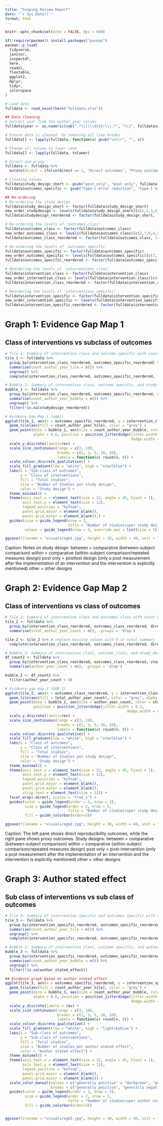 ```yaml
---
title: "Scoping Review Report"
date: "`r Sys.Date()`"
format: html
---
```



```r
knitr::opts_chunk$set(echo = FALSE, dpi = 600)
```


```r
if(!require(pacman)) install.packages("pacman")
pacman::p_load(
  tidyverse,
  janitor,
  inspectdf,
  here,
  readxl,
  flextable,
  ggplot2,
  dplyr,
  tidyr,
  colorspace
)

# Load data
fulldata <- read_excel(here("fulldata.xlsx"))

## Data cleaning
# Extract year from the author_year column
fulldata$year <- as.numeric(sub(".*\\((\\d{4})\\).*", "\\1", fulldata$author_year))

# Ensure data is cleaned  by removing all line breaks
fulldata[] <- lapply(fulldata, function(x) gsub("\n|\r", "", x))

# Change all values to lower case
fulldata[] <- lapply(fulldata, tolower)

# Direct and proxy
fulldata <- fulldata %>%
  mutate(direct = ifelse(direct == 1, "Direct outcomes", "Proxy outcomes"))

# Cleaning values
fulldata$study_design_short <- gsub("post_only", "post only", fulldata$study_design_short)
fulldata$outcomes_specific <- gsub("type-i error reduction", "type-I error reduction", fulldata$outcomes_specific)

## Re-ordering
# Re-ordering the study design
fulldata$study_design_short <- factor(fulldata$study_design_short)
new_order_studydesign <- levels(fulldata$study_design_short)[c(1,5,3,4,2)]
fulldata$studydesign_reordered <- factor(fulldata$study_design_short, levels = new_order_studydesign)

# Re-ordering the levels of 'outcomes_class'
fulldata$outcomes_class <- factor(fulldata$outcomes_class)
new_order_outcomes_class <- levels(fulldata$outcomes_class)[c(1,7,6,4,5,2,8,3)]
fulldata$outcomes_class_reordered <- factor(fulldata$outcomes_class, levels = new_order_outcomes_class)

# Re-ordering the levels of 'outcomes_specific'
fulldata$outcomes_specific <- factor(fulldata$outcomes_specific)
new_order_outcomes_specific <- levels(fulldata$outcomes_specific)[c(7,15,14,16,17,11,1,6,13,9,4,8,5,3,2,12,10)]
fulldata$outcomes_specific_reordered <- factor(fulldata$outcomes_specific, levels = new_order_outcomes_specific)

# Reordering the levels of 'interventions_class'
fulldata$intervention_class <- factor(fulldata$intervention_class)
new_order_intervention_class <- levels(fulldata$intervention_class)[c(4,5,1,3,2,6,7)]
fulldata$intervention_class_reordered <- factor(fulldata$intervention_class, levels = new_order_intervention_class)

# Reordering the levels of 'interventions_specific'
fulldata$intervention_specific <- factor(fulldata$intervention_specific)
new_order_intervention_specific <- levels(fulldata$intervention_specific)[c(5,9,11,10,13,12,8,3,1,14,4,6,15,2,7)]
fulldata$intervention_specific_reordered <- factor(fulldata$intervention_specific, levels = new_order_intervention_specific)

```


# Graph 1: Evidence Gap Map 1

## Class of interventions vs subclass of outcomes

```r
# Tile 1: Summary of intervention class and outcome specific with count of author_year
tile_1 <- fulldata %>%
  group_by(intervention_class_reordered, outcomes_specific_reordered) %>%
  summarise(count_author_year_tile = n()) %>%
  ungroup() %>%
  complete(intervention_class_reordered, outcomes_specific_reordered, fill = list(count_author_year_tile = 0))

# Bubble 1: Summary of intervention class, outcome specific, and study design with count of author_year
bubble_1 <- fulldata %>%
  group_by(intervention_class_reordered, outcomes_specific_reordered, studydesign_reordered) %>%
  summarise(count_author_year_bubble = n()) %>%
  ungroup() %>%
  filter(!is.na(studydesign_reordered))

# Evidence Gap Map 1 (egm1)
ggplot(tile_1, aes(x = outcomes_specific_reordered, y = intervention_class_reordered)) +
  geom_tile(aes(fill = count_author_year_tile), color = "grey") +
  geom_point(data = bubble_1, aes(size = count_author_year_bubble, color = studydesign_reordered), 
             alpha = 0.6, position = position_jitterdodge(jitter.width = 0.2, 
                                                          dodge.width = 0.5, seed = 6554)) +
  scale_y_discrete(limits=rev) + 
  scale_size_continuous(range = c(3, 10),
                        breaks = c(1, 3, 5, 10, 20), 
                        labels = function(x) round(x, 0)) + 
  scale_colour_discrete_qualitative() +
  scale_fill_gradient(low = "white", high = "steelblue") +
  labs(x = "Sub-class of outcomes",
       y = "Class of interventions",
       fill = "Total studies",
       size = "Number of studies per study design",
       color = "Study design") +
  theme_minimal() +
  theme(axis.text.x = element_text(size = 12, angle = 45, hjust = 1),
        axis.text.y = element_text(size = 12),
        legend.position = "bottom",
        panel.grid.major = element_blank(),
        panel.grid.minor = element_blank(),) +
  guides(size = guide_legend(nrow = 2,
                             title = "Number of studies\nper study design"),
         colour = guide_legend(nrow = 3, override.aes = list(size = 5)))

ggsave(filename = "visuals/egm1.jpg", height = 28, width = 40, unit = "cm")

```
Caption: Notes on study design: 
       between = comparative (between-subject comparison)
       within = comparative (within-subject comparison/repeated measures design)
       post only = posttest design (only a post measurement after the implementation of an intervention and the intervention is explicitly mentioned)
       other = other designs

# Graph 2: Evidence Gap Map 2

## Class of interventions vs class of outcomes

```r
# Tile 2: Summary of intervention class and outcomes class with count of author year
tile_2 <- fulldata %>% 
  group_by(intervention_class_reordered, outcomes_class_reordered, direct) %>% 
  summarise(total_author_year_count = n(), .groups = 'drop')

tile_2 <- tile_2 %>% # replace missing values with 0 in total summary
  complete(intervention_class_reordered, outcomes_class_reordered, direct, fill = list(total_author_year_count = 0))

# Bubble 2: Summary of intervention class, outcome_class, and study_design with count of author_year
df_count2 <- fulldata %>% 
  group_by(intervention_class_reordered, outcomes_class_reordered, studydesign_reordered, direct) %>% 
  summarise(author_year_count = n(), .groups = 'drop')

bubble_2 <- df_count2 %>% 
  filter(author_year_count > 0)

# Evidence gap map 2 (EGM 2)
ggplot(tile_2, aes(x = outcomes_class_reordered, y = intervention_class_reordered)) +
  geom_tile(aes(fill = total_author_year_count), color = "grey", alpha = 0.6) +
  geom_point(data = bubble_2, aes(size = author_year_count, color = studydesign_reordered),
             position = position_jitterdodge(jitter.width = 0.2, 
                                                        dodge.width = 0.5, seed = 6554)) +
  scale_y_discrete(limits=rev) +
  scale_size_continuous(range = c(3, 10),
                        breaks = c(1, 3, 5, 10, 20), 
                        labels = function(x) round(x, 0)) + 
  scale_colour_discrete_qualitative() +
  scale_fill_gradient(low = "white", high = "steelblue") +
  labs(x = "Class of outcomes",
       y = "Class of interventions",
       fill = "Total studies",
       size = "Number of studies per study design",
       color = "Study design") +
  theme_minimal() +
  theme(axis.text.x = element_text(size = 12, angle = 45, hjust = 1),
        axis.text.y = element_text(size = 12),
        legend.position = "bottom",
        panel.grid.major = element_blank(),
        panel.grid.minor = element_blank(),
        strip.text = element_text(size = 12)) +
  facet_wrap(~direct, scales = "free_x") +
  guides(color = guide_legend(order = 1, nrow = 3),
         size = guide_legend(order = 2, nrow = 2,
                             title = "Number of studies\nper study design"),
         fill = guide_colorbar(order=3))

ggsave(filename = "visuals/egm2.jpg", height = 30, width = 40, unit = "cm")

```
Caption: The left pane shows direct reproducibility outcomes, while the right pane shows proxy outcomes. Study designs: between = comparative (between-subject comparison) within = comparative (within-subject comparison/repeated measures design) post only = post-intervention (only a post measurement after the implementation of an intervention and the intervention is explicitly mentioned) other = other designs

# Graph 3: Author stated effect

## Sub class of interventions vs sub class of outcomes

```r
# Tile 3: Summary of intervention specific and outcomes specific with count of author_year
tile_3 <- fulldata %>%
  group_by(intervention_specific_reordered, outcomes_specific_reordered) %>%
  summarise(count_author_year_tile = n()) %>%
  ungroup() %>%
  complete(intervention_specific_reordered, outcomes_specific_reordered, fill = list(count_author_year_tile = 0))

# Bubble 3: Summary of intervention class, outcome specific, and author stated effect with count of author_year
bubble_3 <- fulldata %>%
  group_by(intervention_specific_reordered, outcomes_specific_reordered, author_stated_effect) %>%
  summarise(count_author_year_bubble = n()) %>%
  ungroup() %>%
  filter(!is.na(author_stated_effect))

## Evidence graph based on author stated effect
ggplot(tile_3, aes(x = outcomes_specific_reordered, y = intervention_specific_reordered)) +
  geom_tile(aes(fill = count_author_year_tile), color = "grey") +
  geom_point(data = bubble_3, aes(size = count_author_year_bubble, color = author_stated_effect), 
             alpha = 0.6, position = position_jitterdodge(jitter.width = 0.2, 
                                                          dodge.width = 0.6, seed = 6554)) +
  scale_y_discrete(limits = rev) +
  scale_size_continuous(range = c(3, 10),
                        breaks = c(1, 3, 5, 10, 20), 
                        labels = function(x) round(x, 0)) + 
  scale_colour_discrete_qualitative() +
  scale_fill_gradient(low = "white", high = "lightskyblue") +
  labs(x = "Sub-class of outcomes",
       y = "Sub-class of interventions",
       fill = "Total studies",
       size = "Number of studies per author stated effect",
       color = "Author stated effect") +
  theme_minimal() +
  theme(axis.text.x = element_text(size = 12, angle = 45, hjust = 1),
        axis.text.y = element_text(size = 12),
        legend.position = "bottom",
        panel.grid.major = element_blank(),
        panel.grid.minor = element_blank()) +
  scale_color_manual(values = c("generally positive" = "darkgreen", "generally negative" = "firebrick", "null/neutral" = "dimgrey"),
                     breaks = c("generally positive", "generally negative", "null/neutral")) +
  guides(color = guide_legend(order = 1, nrow = 3),
         size = guide_legend(order = 2, nrow = 2,
                             title = "Number of studies\nper author stated effect"),
         fill = guide_colorbar(order=3))


ggsave(filename = "visuals/egm3.jpg", height = 30, width = 40, unit = "cm")

```
